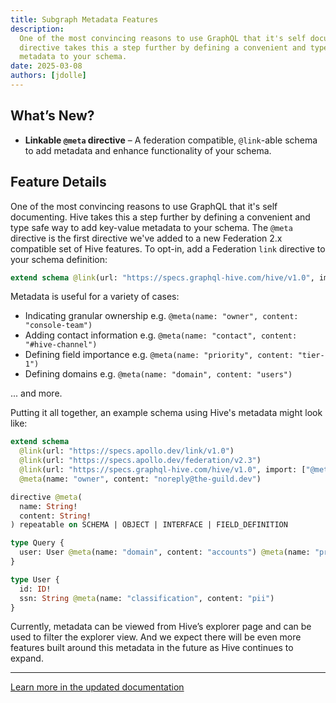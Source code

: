 ```yaml
---
title: Subgraph Metadata Features
description:
  One of the most convincing reasons to use GraphQL that it's self documenting. The `@meta`
  directive takes this a step further by defining a convenient and type safe way to add key-value
  metadata to your schema.
date: 2025-03-08
authors: [jdolle]
---
```


## What’s New?

- **Linkable `@meta` directive** – A federation compatible, `@link`-able schema to add metadata and
  enhance functionality of your schema.

## Feature Details

One of the most convincing reasons to use GraphQL that it's self documenting. Hive takes this a step
further by defining a convenient and type safe way to add key-value metadata to your schema. The
`@meta` directive is the first directive we've added to a new Federation 2.x compatible set of Hive
features. To opt-in, add a Federation `link` directive to your schema definition:

```graphql
extend schema @link(url: "https://specs.graphql-hive.com/hive/v1.0", import: ["@meta"])
```

Metadata is useful for a variety of cases:

- Indicating granular ownership e.g. `@meta(name: "owner", content: "console-team")`
- Adding contact information e.g. `@meta(name: "contact", content: "#hive-channel")`
- Defining field importance e.g. `@meta(name: "priority", content: "tier-1")`
- Defining domains e.g. `@meta(name: "domain", content: "users")`

... and more.

Putting it all together, an example schema using Hive's metadata might look like:

```graphql
extend schema
  @link(url: "https://specs.apollo.dev/link/v1.0")
  @link(url: "https://specs.apollo.dev/federation/v2.3")
  @link(url: "https://specs.graphql-hive.com/hive/v1.0", import: ["@meta"])
  @meta(name: "owner", content: "noreply@the-guild.dev")

directive @meta(
  name: String!
  content: String!
) repeatable on SCHEMA | OBJECT | INTERFACE | FIELD_DEFINITION

type Query {
  user: User @meta(name: "domain", content: "accounts") @meta(name: "priority", content: "tier-1")
}

type User {
  id: ID!
  ssn: String @meta(name: "classification", content: "pii")
}
```

Currently, metadata can be viewed from Hive’s explorer page and can be used to filter the explorer
view. And we expect there will be even more features built around this metadata in the future as
Hive continues to expand.

---

[Learn more in the updated documentation](/docs/specs/link-specifications)
